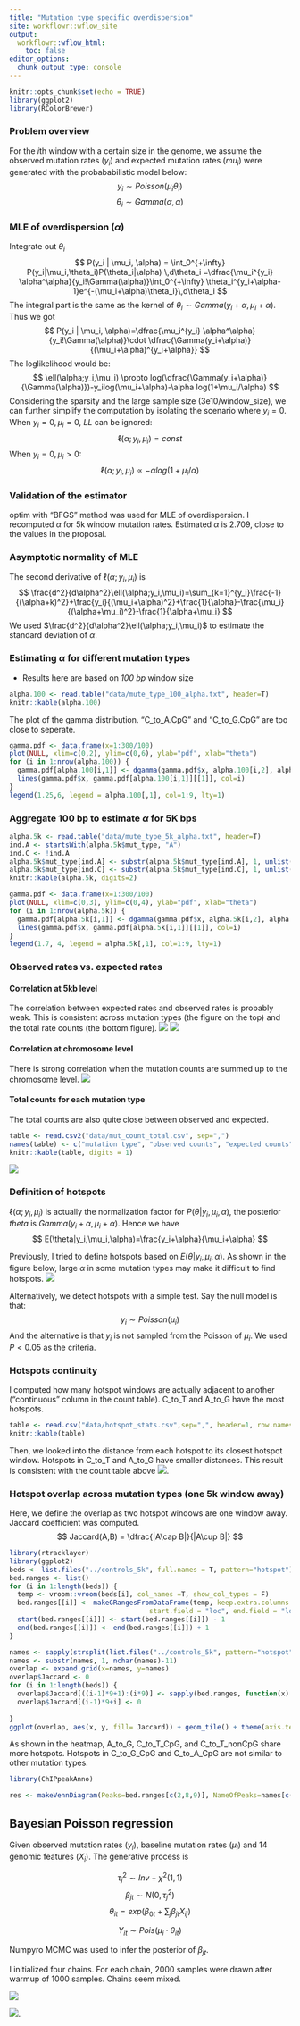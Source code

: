 ```yaml
---
title: "Mutation type specific overdispersion"
site: workflowr::wflow_site
output:
  workflowr::wflow_html:
    toc: false
editor_options:
  chunk_output_type: console
---
```


```r
knitr::opts_chunk$set(echo = TRUE)
library(ggplot2)
library(RColorBrewer)
```

### Problem overview
For the $i$th window with a certain size in the genome, we assume the observed mutation rates ($y_i$) and expected mutation rates ($mu_i$) were generated with the probababilistic model below:
$$
y_i \sim Poisson(\mu_i\theta_i)
$$
$$
\theta_i \sim Gamma(\alpha,\alpha) 
$$


### MLE of overdispersion ($\alpha$)
Integrate out $\theta_i$
$$
P(y_i | \mu_i, \alpha) = \int_0^{+\infty}  P(y_i|\mu_i,\theta_i)P(\theta_i|\alpha) \,d\theta_i
=\dfrac{\mu_i^{y_i} \alpha^\alpha}{y_i!\Gamma(\alpha)}\int_0^{+\infty} \theta_i^{y_i+\alpha-1}e^{-(\mu_i+\alpha)\theta_i}\,d\theta_i
$$
The integral part is the same as the kernel of $\theta_i\sim Gamma(y_i+\alpha, \mu_i+\alpha)$. Thus we got
$$
P(y_i | \mu_i, \alpha)=\dfrac{\mu_i^{y_i} \alpha^\alpha}{y_i!\Gamma(\alpha)}\cdot \dfrac{\Gamma(y_i+\alpha)}{(\mu_i+\alpha)^{y_i+\alpha}}
$$
The loglikelihood would be:
$$
\ell(\alpha;y_i,\mu_i) \propto log(\dfrac{\Gamma(y_i+\alpha)}{\Gamma(\alpha)})-y_ilog(\mu_i+\alpha)-\alpha log(1+\mu_i/\alpha)
$$
Considering the sparsity and the large sample size (3e10/window_size), we can further simplify the computation by isolating the scenario where $y_i=0$.
When $y_i=0,\mu_i=0$, $LL$ can be ignored:
$$
\ell(\alpha;y_i,\mu_i) = const
$$
When $y_i=0,\mu_i>0$:
$$
\ell(\alpha;y_i,\mu_i) \propto -\alpha log(1+\mu_i/\alpha)
$$

### Validation of the estimator
optim with "BFGS" method was used for MLE of overdispersion. I recomputed $\alpha$ for 5k window mutation rates. Estimated $\alpha$ is 2.709, close to the values in the proposal.

### Asymptotic normality of MLE
The second derivative of $\ell(\alpha;y_i,\mu_i)$ is
$$
\frac{d^2}{d\alpha^2}\ell(\alpha;y_i,\mu_i)=\sum_{k=1}^{y_i}\frac{-1}{(\alpha+k)^2}+\frac{y_i}{(\mu_i+\alpha)^2}+\frac{1}{\alpha}-\frac{\mu_i}{(\alpha+\mu_i)^2}-\frac{1}{\alpha+\mu_i}
$$
We used $\frac{d^2}{d\alpha^2}\ell(\alpha;y_i,\mu_i)$ to estimate the standard deviation of $\alpha$.

### Estimating $\alpha$ for different mutation types
* Results here are based on _100 bp_ window size
```r
alpha.100 <- read.table("data/mute_type_100_alpha.txt", header=T)
knitr::kable(alpha.100)
```

The plot of the gamma distribution. "C_to_A.CpG" and "C_to_G.CpG" are too close to seperate.
```r
gamma.pdf <- data.frame(x=1:300/100)
plot(NULL, xlim=c(0,2), ylim=c(0,6), ylab="pdf", xlab="theta")
for (i in 1:nrow(alpha.100)) {
  gamma.pdf[alpha.100[i,1]] <- dgamma(gamma.pdf$x, alpha.100[i,2], alpha.100[i,2])
  lines(gamma.pdf$x, gamma.pdf[alpha.100[i,1]][[1]], col=i)
}
legend(1.25,6, legend = alpha.100[,1], col=1:9, lty=1)
```

### Aggregate 100 bp to estimate $\alpha$ for 5K bps
```r
alpha.5k <- read.table("data/mute_type_5k_alpha.txt", header=T)
ind.A <- startsWith(alpha.5k$mut_type, "A")
ind.C <- !ind.A
alpha.5k$mut_type[ind.A] <- substr(alpha.5k$mut_type[ind.A], 1, unlist(gregexec("_and",alpha.5k$mut_type[ind.A]))-1)
alpha.5k$mut_type[ind.C] <- substr(alpha.5k$mut_type[ind.C], 1, unlist(gregexec("_5k",alpha.5k$mut_type[ind.C]))-1)
knitr::kable(alpha.5k, digits=2)
```

```r
gamma.pdf <- data.frame(x=1:300/100)
plot(NULL, xlim=c(0,3), ylim=c(0,4), ylab="pdf", xlab="theta")
for (i in 1:nrow(alpha.5k)) {
  gamma.pdf[alpha.5k[i,1]] <- dgamma(gamma.pdf$x, alpha.5k[i,2], alpha.5k[i,2])
  lines(gamma.pdf$x, gamma.pdf[alpha.5k[i,1]][[1]], col=i)
}
legend(1.7, 4, legend = alpha.5k[,1], col=1:9, lty=1)
```

### Observed rates vs. expected rates
#### Correlation at 5kb level
The correlation between expected rates and observed rates is probably weak. This is consistent across mutation types (the figure on the top) and the total rate counts (the bottom figure).
![](assets/exp_vs_obs_mut_type.png)
![](assets/exp_vs_obs_total.png)

#### Correlation at chromosome level
There is strong correlation when the mutation counts are summed up to the chromosome level.
![](assets/exp_vs_obs_chr_level.png)

#### Total counts for each mutation type
The total counts are also quite close between observed and expected.
```r
table <- read.csv2("data/mut_count_total.csv", sep=",")
names(table) <- c("mutation type", "observed counts", "expected counts")
knitr::kable(table, digits = 1)
```
![](assets/mut_type_total.png)


### Definition of hotspots
$\ell(\alpha;y_i,\mu_i)$ is actually the normalization factor for $P(\theta|y_i,\mu_i,\alpha)$, the posterior $theta$ is $Gamma(y_i+\alpha, \mu_i+\alpha)$. Hence we have
$$
E(\theta|y_i,\mu_i,\alpha)=\frac{y_i+\alpha}{\mu_i+\alpha}
$$

Previously, I tried to define hotspots based on $E(\theta|y_i,\mu_i,\alpha)$. As shown in the figure below, large $\alpha$ in some mutation types may make it difficult to find hotspots.
![](assets/theta_post_mut_type.png)

Alternatively, we detect hotspots with a simple test. Say the null model is that:
$$
y_i \sim Poisson(\mu_i)
$$
And the alternative is that $y_i$ is not sampled from the Poisson of $\mu_i$. We used $P<0.05$ as the criteria.

### Hotspots continuity
I computed how many hotspot windows are actually adjacent to another ("continuous" column in the count table). C_to_T and A_to_G have the most hotspots.
```r
table <- read.csv("data/hotspot_stats.csv",sep=",", header=1, row.names=1)
knitr::kable(table)
```

Then, we looked into the distance from each hotspot to its closest hotspot window. Hotspots in C_to_T and A_to_G have smaller distances. This result is consistent with the count table above
![](assets/hotspot_dist.png). 

### Hotspot overlap across mutation types (one 5k window away)
Here, we define the overlap as two hotspot windows are one window away. Jaccard coefficient was computed.
$$
Jaccard(A,B) = \dfrac{|A\cap B|}{|A\cup B|}
$$

```r
library(rtracklayer)
library(ggplot2)
beds <- list.files("../controls_5k", full.names = T, pattern="hotspot")
bed.ranges <- list()
for (i in 1:length(beds)) {
  temp <- vroom::vroom(beds[i], col_names =T, show_col_types = F)
  bed.ranges[[i]] <- makeGRangesFromDataFrame(temp, keep.extra.columns = T, 
                                   start.field = "loc", end.field = "loc")
  start(bed.ranges[[i]]) <- start(bed.ranges[[i]]) - 1
  end(bed.ranges[[i]]) <- end(bed.ranges[[i]]) + 1
}

names <- sapply(strsplit(list.files("../controls_5k", pattern="hotspot"),"\\."), function(x) {x[1]})
names <- substr(names, 1, nchar(names)-11)
overlap <- expand.grid(x=names, y=names)
overlap$Jaccard <- 0
for (i in 1:length(beds)) {
  overlap$Jaccard[((i-1)*9+1):(i*9)] <- sapply(bed.ranges, function(x) {length(intersect(x, bed.ranges[[i]]))/length(union(x, bed.ranges[[i]]))})
  overlap$Jaccard[(i-1)*9+i] <- 0
  
}
ggplot(overlap, aes(x, y, fill= Jaccard)) + geom_tile() + theme(axis.text.x=element_text(angle = 45, hjust = 1))

```

As shown in the heatmap, A_to_G, C_to_T_CpG, and C_to_T_nonCpG share more hotspots. Hotspots in C_to_G_CpG and C_to_A_CpG are not similar to other mutation types.

```r
library(ChIPpeakAnno)

res <- makeVennDiagram(Peaks=bed.ranges[c(2,8,9)], NameOfPeaks=names[c(2,8,9)], fill=c("red","blue","yellow"))
```


## Bayesian Poisson regression
Given observed mutation rates ($y_i$), baseline mutation rates ($\mu_i$) and 14 genomic features ($X_i$). The generative process is

$$
\tau^2_j \sim Inv-\chi^2(1,1)
$$
$$
\beta_{jt} \sim N(0,\tau^2_j)
$$
$$
\theta_{it} = exp(\beta_{0t}+\sum_j \beta_{jt}X_{ij})
$$

$$
Y_{it} \sim Pois(\mu_i \cdot \theta_{it})
$$

Numpyro MCMC was used to infer the posterior of $\beta_{jt}$. 

I initialized four chains. For each chain, 2000 samples were drawn after warmup of 1000 samples. Chains seem mixed.

![](assets/numpyro_mixing.png)



![](assets/beta_jt_numpyro.png). 







